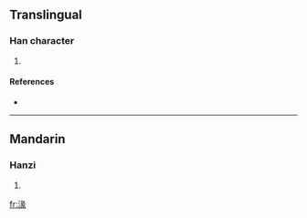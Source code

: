 ==Translingual==

===Han character===
{{Han char|rn=85|rad=水|as=09|sn=12|four=|canj=水女弓人 (EVNO)}}

# {{defn|Han|sort=水09}}

====References====
* {{Han ref|kx=0638.090|dkj=17866|dj=1045.040|hdz=31691.100|uh=6E6A|ud=28266}}

----

==Mandarin==

===Hanzi===
{{cmn-hanzi|pin=[[jiǎo]] ([[jiao3]]), [[jiù]] ([[jiu4]]), [[qiū]] ([[qiu1]]), [[suèi]] ([[suei4]])|wg=chiao<sup>3</sup>, chiu<sup>4</sup>, ch'iu<sup>1</sup>, <sup>4</sup>}}

# {{defn|Mandarin}}

[[fr:湪]]